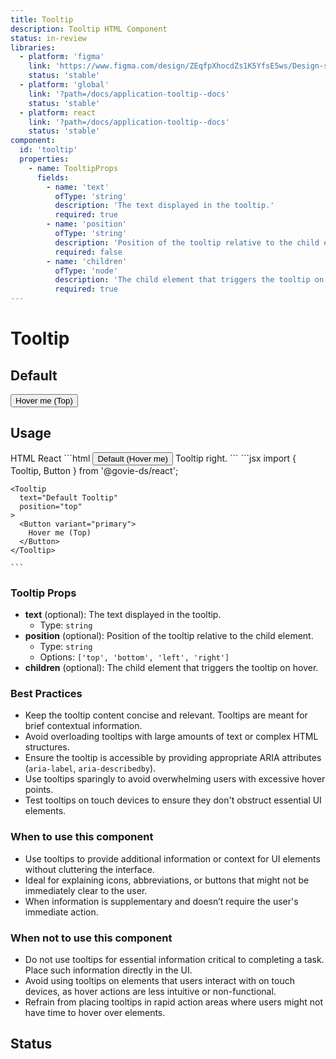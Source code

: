 ```yaml
---
title: Tooltip
description: Tooltip HTML Component
status: in-review
libraries:
  - platform: 'figma'
    link: 'https://www.figma.com/design/ZEqfpXhocdZs1K5YfsE5ws/Design-system?node-id=4137-828&p=f&t=TDHF1QkZpdPfgn8m-0'
    status: 'stable'
  - platform: 'global'
    link: '?path=/docs/application-tooltip--docs'
    status: 'stable'
  - platform: react
    link: '?path=/docs/application-tooltip--docs'
    status: 'stable'
component:
  id: 'tooltip'
  properties:
    - name: TooltipProps
      fields:
        - name: 'text'
          ofType: 'string'
          description: 'The text displayed in the tooltip.'
          required: true
        - name: 'position'
          ofType: 'string'
          description: 'Position of the tooltip relative to the child element. Options: top, bottom, left, right.'
          required: false
        - name: 'children'
          ofType: 'node'
          description: 'The child element that triggers the tooltip on hover.'
          required: true
---
```


# Tooltip

## Default

<ComponentContainer>
  <Tooltip text="Default Tooltip" position="top">
    <Button variant="primary">Hover me (Top)</Button>
  </Tooltip>
</ComponentContainer>

## Usage

<ComponentPropertiesTable componentId="tooltip" />

<Tabs id="tab1">
  <TabList>
    <TabItem value="tab11" checked>HTML</TabItem>
    <TabItem value="tab13">React</TabItem>
  </TabList>
  <TabPanel value="tab11">
  ```html
    <span
      class="gi-tooltip-wrapper"
      data-module="gieds-tooltip"
    >        
      <button
        data-element="button-container"
        data-module="gieds-button"
        class="gi-btn gi-btn-primary gi-btn-regular"
      >
        Default (Hover me)
      </button>
      <span 
        role="tooltip" 
        class="gi-tooltip gi-tooltip-top"
        aria-hidden="true"
      >
        Tooltip right.
      </span>
    </span>
  ```
  </TabPanel>
  <TabPanel value="tab13">
    ```jsx
    import { Tooltip, Button } from '@govie-ds/react';

    <Tooltip
      text="Default Tooltip"
      position="top"
    >
      <Button variant="primary">
        Hover me (Top)
      </Button>
    </Tooltip>

    ```

  </TabPanel>
</Tabs>

### Tooltip Props

- **text** (optional): The text displayed in the tooltip.
  - Type: `string`
- **position** (optional): Position of the tooltip relative to the child element.
  - Type: `string`
  - Options: `['top', 'bottom', 'left', 'right']`
- **children** (optional): The child element that triggers the tooltip on hover.

### Best Practices

- Keep the tooltip content concise and relevant. Tooltips are meant for brief contextual information.
- Avoid overloading tooltips with large amounts of text or complex HTML structures.
- Ensure the tooltip is accessible by providing appropriate ARIA attributes (`aria-label`, `aria-describedby`).
- Use tooltips sparingly to avoid overwhelming users with excessive hover points.
- Test tooltips on touch devices to ensure they don't obstruct essential UI elements.

### When to use this component

- Use tooltips to provide additional information or context for UI elements without cluttering the interface.
- Ideal for explaining icons, abbreviations, or buttons that might not be immediately clear to the user.
- When information is supplementary and doesn’t require the user's immediate action.

### When not to use this component

- Do not use tooltips for essential information critical to completing a task. Place such information directly in the UI.
- Avoid using tooltips on elements that users interact with on touch devices, as hover actions are less intuitive or non-functional.
- Refrain from placing tooltips in rapid action areas where users might not have time to hover over elements.

## Status

<ComponentStatusBlock componentId="tooltip" />
